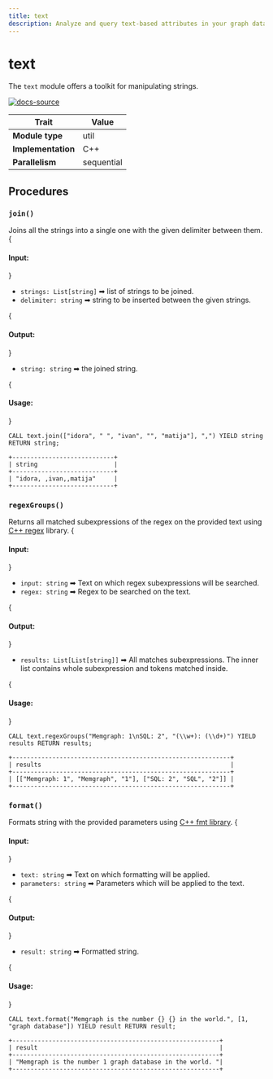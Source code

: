 ```yaml
---
title: text
description: Analyze and query text-based attributes in your graph data with Memgraph's Text class. Do take a look at our documentation and expert guidance to enhance your text-based analysis and search capabilities.
---
```



# text



The `text` module offers a toolkit for manipulating strings.

[![docs-source](https://img.shields.io/badge/source-text-FB6E00?logo=github&style=for-the-badge)](https://github.com/memgraph/mage/tree/main/cpp/text_module)

| Trait               | Value                                                 |
| ------------------- | ----------------------------------------------------- |
| **Module type**     | util  |
| **Implementation**  | C++        |
| **Parallelism**     | sequential |

## Procedures

### `join()`

Joins all the strings into a single one with the given delimiter between them.
{<h4> Input: </h4>}

- `strings: List[string]` ➡ list of strings to be joined.
- `delimiter: string` ➡ string to be inserted between the given strings.

{<h4> Output: </h4>}

- `string: string` ➡ the joined string.

{<h4> Usage: </h4>}

```cypher
CALL text.join(["idora", " ", "ivan", "", "matija"], ",") YIELD string RETURN string;
```

```plaintext
+----------------------------+
| string                     |
+----------------------------+
| "idora, ,ivan,,matija"     |
+----------------------------+
```

### `regexGroups()`

Returns all matched subexpressions of the regex on the provided text using [C++ regex](https://en.cppreference.com/w/cpp/regex) library.
{<h4> Input: </h4>}

- `input: string` ➡ Text on which regex subexpressions will be searched.
- `regex: string` ➡ Regex to be searched on the text. 

{<h4> Output: </h4>}

- `results: List[List[string]]` ➡ All matches subexpressions. The inner list contains whole subexpression and tokens matched inside.

{<h4> Usage: </h4>}

```cypher
CALL text.regexGroups("Memgraph: 1\nSQL: 2", "(\\w+): (\\d+)") YIELD results RETURN results;
```

```plaintext
+------------------------------------------------------------+
| results                                                    |
+------------------------------------------------------------+
| [["Memgraph: 1", "Memgraph", "1"], ["SQL: 2", "SQL", "2"]] |
+------------------------------------------------------------+
```


### `format()`

Formats string with the provided parameters using [C++ fmt library](https://github.com/fmtlib/fmt).
{<h4> Input: </h4>}

- `text: string` ➡ Text on which formatting will be applied.
- `parameters: string` ➡ Parameters which will be applied to the text.

{<h4> Output: </h4>}

- `result: string` ➡ Formatted string.

{<h4> Usage: </h4>}

```cypher
CALL text.format("Memgraph is the number {} {} in the world.", [1, "graph database"]) YIELD result RETURN result;
```

```plaintext
+---------------------------------------------------------+
| result                                                  |
+---------------------------------------------------------+
| "Memgraph is the number 1 graph database in the world. "|
+---------------------------------------------------------+
```
